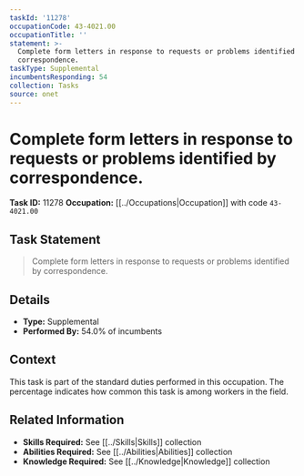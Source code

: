 ```yaml
---
taskId: '11278'
occupationCode: 43-4021.00
occupationTitle: ''
statement: >-
  Complete form letters in response to requests or problems identified by
  correspondence.
taskType: Supplemental
incumbentsResponding: 54
collection: Tasks
source: onet
---
```

# Complete form letters in response to requests or problems identified by correspondence.

**Task ID:** 11278
**Occupation:** [[../Occupations|Occupation]] with code `43-4021.00`

## Task Statement

> Complete form letters in response to requests or problems identified by correspondence.

## Details

- **Type:** Supplemental
- **Performed By:** 54.0% of incumbents

## Context

This task is part of the standard duties performed in this occupation. The percentage indicates how common this task is among workers in the field.

## Related Information

- **Skills Required:** See [[../Skills|Skills]] collection
- **Abilities Required:** See [[../Abilities|Abilities]] collection
- **Knowledge Required:** See [[../Knowledge|Knowledge]] collection
